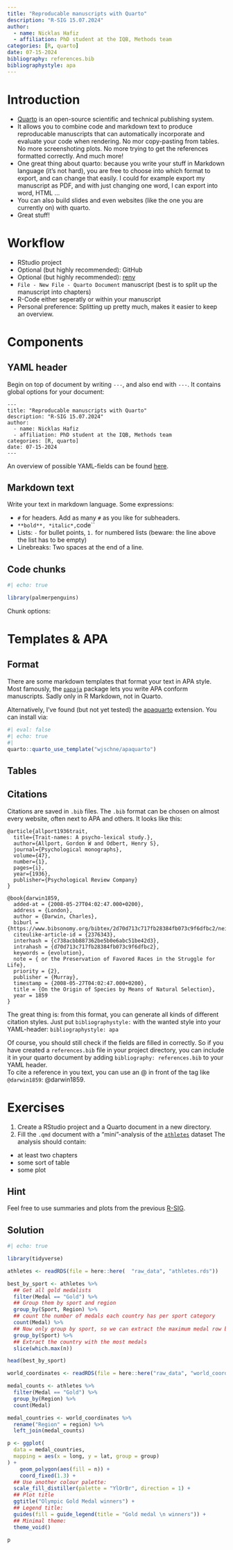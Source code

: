```yaml
---
title: "Reproducable manuscripts with Quarto"
description: "R-SIG 15.07.2024"
author: 
  - name: Nicklas Hafiz
  - affiliation: PhD student at the IQB, Methods team
categories: [R, quarto]
date: 07-15-2024
bibliography: references.bib
bibliographystyle: apa
---
```


# Introduction

-   [Quarto](https://quarto.org/) is an open-source scientific and technical publishing system.
-   It allows you to combine code and markdown text to produce reproducable manuscripts that can automatically incorporate and evaluate your code when rendering. No mor copy-pasting from tables. No more screenshoting plots. No more trying to get the references formatted correctly. And much more!
-   One great thing about quarto: because you write your stuff in Markdown language (it's not hard), you are free to choose into which format to export, and can change that easily. I could for example export my manuscript as PDF, and with just changing one word, I can export into word, HTML ...
-   You can also build slides and even websites (like the one you are currently on) with quarto.
-   Great stuff!

# Workflow

-   RStudio project
-   Optional (but highly recommended): GitHub
-   Optional (but highly recommended): [renv](https://iqb-research.github.io/IQB-Methods/posts/r_sig/23_11_06_renv/)
-   `File - New File - Quarto Document` manuscript (best is to split up the manuscript into chapters)
-   R-Code either seperatly or within your manuscript
-   Personal preference: Splitting up pretty much, makes it easier to keep an overview.

# Components

## YAML header

Begin on top of document by writing `---`, and also end with `---`. It contains global options for your document:

```         
---
title: "Reproducable manuscripts with Quarto"
description: "R-SIG 15.07.2024"
author: 
  - name: Nicklas Hafiz
  - affiliation: PhD student at the IQB, Methods team
categories: [R, quarto]
date: 07-15-2024
---
```

An overview of possible YAML-fields can be found [here](https://quarto.org/docs/reference/formats/pdf.html).

## Markdown text

Write your text in markdown language. Some expressions:

-   `#` for headers. Add as many `#` as you like for subheaders.
- `**bold**, *italic*, `code``
- Lists: `-` for bullet points, `1.` for numbered lists (beware: the line above the list has to be empty)
- Linebreaks: Two spaces at the end of a line. 

## Code chunks


```r
#| echo: true

library(palmerpenguins)


```

Chunk options: 


# Templates & APA

## Format
There are some markdown templates that format your text in APA style. Most famously, the [`papaja`](https://github.com/crsh/papaja) package lets you write APA conform manuscripts. Sadly only in R Markdown, not in Quarto.   

Alternatively, I've found (but not yet tested) the [apaquarto](https://wjschne.github.io/apaquarto/) extension. You can install via:

```r
#| eval: false
#| echo: true
#| 
quarto::quarto_use_template("wjschne/apaquarto")
```



## Tables

## Citations
Citations are saved in `.bib` files. The `.bib` format can be chosen on almost every website, often next to APA and others. It looks like this: 

```
@article{allport1936trait,
  title={Trait-names: A psycho-lexical study.},
  author={Allport, Gordon W and Odbert, Henry S},
  journal={Psychological monographs},
  volume={47},
  number={1},
  pages={i},
  year={1936},
  publisher={Psychological Review Company}
}

@book{darwin1859,
  added-at = {2008-05-27T04:02:47.000+0200},
  address = {London},
  author = {Darwin, Charles},
  biburl = {https://www.bibsonomy.org/bibtex/2d70d713c717fb28384fb073c9f6dfbc2/neilernst},
  citeulike-article-id = {2376343},
  interhash = {c738acbb887362be5b0e6abc51be42d3},
  intrahash = {d70d713c717fb28384fb073c9f6dfbc2},
  keywords = {evolution},
  note = { or the Preservation of Favored Races in the Struggle for Life},
  priority = {2},
  publisher = {Murray},
  timestamp = {2008-05-27T04:02:47.000+0200},
  title = {On the Origin of Species by Means of Natural Selection},
  year = 1859
}

```
The great thing is: from this format, you can generate all kinds of different citation styles. Just put `bibliographystyle:` with the wanted style into your YAML-header: `bibliographystyle: apa`

Of course, you should still check if the fields are filled in correctly.
So if you have created a `references.bib` file in your project directory, you can include it in your quarto document by adding `bibliography: references.bib` to your YAML header.  
To cite a reference in you text, you can use an @ in front of the tag like `@darwin1859`: @darwin1859.


# Exercises

1. Create a RStudio project and a Quarto document in a new directory.   
2. Fill the `.qmd` document with a "mini"-analysis of the [`athletes`](https://github.com/nickhaf/r_tutorial/blob/main/raw_data/athletes.rds) dataset The analysis should contain: 

- at least two chapters
- some sort of table
- some plot

::: {.callout-tip collapse="true"}
## Hint
Feel free to use summaries and plots from the previous [R-SIG](https://nickhaf.github.io/r_tutorial/qmd/plotting/plotting.html). 
:::

::: {.callout-caution collapse="true"}
## Solution

```r
#| echo: true

library(tidyverse)

athletes <- readRDS(file = here::here(  "raw_data", "athletes.rds"))

best_by_sport <- athletes %>%
  ## Get all gold medalists
  filter(Medal == "Gold") %>%
  ## Group them by sport and region
  group_by(Sport, Region) %>%
  ## count the number of medals each country has per sport category
  count(Medal) %>%
  ## Now only group by sport, so we can extract the maximum medal row by sport, and not by sport and country
  group_by(Sport) %>%
  ## Extract the country with the most medals
  slice(which.max(n))

head(best_by_sport)

```


```r
world_coordinates <- readRDS(file = here::here("raw_data", "world_coordinates.rds"))

medal_counts <- athletes %>%
  filter(Medal == "Gold") %>%
  group_by(Region) %>%
  count(Medal)

medal_countries <- world_coordinates %>%
  rename("Region" = region) %>%
  left_join(medal_counts)

p <- ggplot(
  data = medal_countries,
  mapping = aes(x = long, y = lat, group = group)
) +
    geom_polygon(aes(fill = n)) +
    coord_fixed(1.3) +
  ## Use another colour palette:
  scale_fill_distiller(palette = "YlOrBr", direction = 1) +
  ## Plot title
  ggtitle("Olympic Gold Medal winners") +
  ## Legend title:
  guides(fill = guide_legend(title = "Gold medal \n winners")) +
  ## Minimal theme:
  theme_void()

p
```

:::
